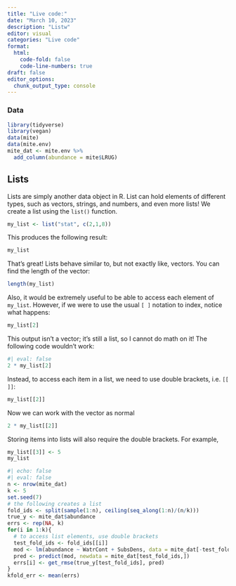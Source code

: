 ```yaml
---
title: "Live code:"
date: "March 10, 2023"
description: "Listw"
editor: visual
categories: "Live code"
format:
  html: 
    code-fold: false
    code-line-numbers: true
draft: false
editor_options: 
  chunk_output_type: console
---
```


### Data

```r
library(tidyverse)
library(vegan)
data(mite)
data(mite.env)
mite_dat <- mite.env %>%
  add_column(abundance = mite$LRUG)
```

## Lists

Lists are simply another data object in R. List can hold elements of different types, such as vectors, strings, and numbers, and even more lists! We create a list using the `list()` function.

```r
my_list <- list("stat", c(2,1,8))

```

This produces the following result:

```r
my_list
```

That's great! Lists behave similar to, but not exactly like, vectors. You can find the length of the vector:

```r
length(my_list)
```

Also, it would be extremely useful to be able to access each element of `my_list`. However, if we were to use the usual `[ ]` notation to index, notice what happens:

```r
my_list[2]
```

This output isn't a vector; it's still a list, so I cannot do math on it! The following code wouldn't work:

```r
#| eval: false
2 * my_list[2]
```

Instead, to access each item in a list, we need to use double brackets, i.e. `[[ ]]`:

```r
my_list[[2]]
```

Now we can work with the vector as normal

```r
2 * my_list[[2]]
```

Storing items into lists will also require the double brackets. For example,

```r
my_list[[3]] <- 5
my_list
```

```r
#| echo: false
#| eval: false
n <- nrow(mite_dat)
k <- 5
set.seed(7)
# the following creates a list
fold_ids <- split(sample(1:n), ceiling(seq_along(1:n)/(n/k)))
true_y <- mite_dat$abundance
errs <- rep(NA, k)
for(i in 1:k){
  # to access list elements, use double brackets
  test_fold_ids <- fold_ids[[i]]
  mod <- lm(abundance ~ WatrCont + SubsDens, data = mite_dat[-test_fold_ids,])
  pred <- predict(mod, newdata = mite_dat[test_fold_ids,])
  errs[i] <- get_rmse(true_y[test_fold_ids], pred) 
}
kfold_err <- mean(errs)
```
